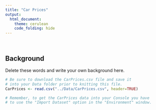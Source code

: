 ```yaml
---
title: "Car Prices"
output: 
  html_document:
    theme: cerulean
    code_folding: hide
---
```


<br>

## Background

Delete these words and write your own background here.  

```r
# Be sure to download the CarPrices.csv file and save it
# into your Data folder prior to knitting this file.
CarPrices <- read.csv("../Data/CarPrices.csv", header=TRUE)

# Remember, to get the CarPrices data into your Console you have
# to use the "Import Dataset" option in the "Environment" window.
```



